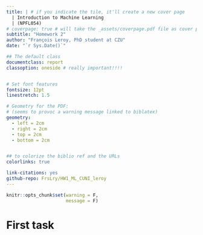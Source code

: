 ```yaml
--- 
title: | # if you indicate the tile, it'll create a new cover page
  | Introduction to Machine Learning
  | (NPFL054)
# coverpage: true # will take the _assets/coverpage.pdf file as cover page
subtitle: "Homework 2"
author: "François Leroy, PhD student at CZU"
date: "`r Sys.Date()`"

## The default class 
documentclass: report
classoption: oneside # really important!!!!


# Set font features
fontsize: 12pt
linestretch: 1.5

# Geometry for the PDF: 
# (seems to provoc a warning message linked to biblatex)
geometry:
  - left = 2cm
  - right = 2cm
  - top = 2cm
  - bottom = 2cm


## to colorize the biblio ref and the URLs
colorlinks: true 

link-citations: yes
github-repo: FrsLry/HW1_ML_CUNI_leroy
---
```


```r
knitr::opts_chunk$set(warning = F,
                      message = F)
```

# First task

